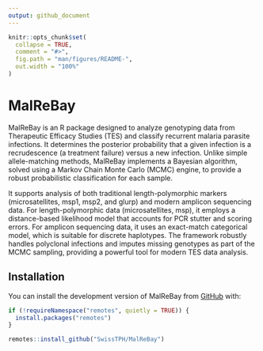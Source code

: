 ```yaml
---
output: github_document
---
```


<!-- README.md is generated from README.Rmd. Please edit that file -->

```r
knitr::opts_chunk$set(
  collapse = TRUE,
  comment = "#>",
  fig.path = "man/figures/README-",
  out.width = "100%"
)
```

# MalReBay

<!-- badges: start -->
<!-- badges: end -->

MalReBay is an R package designed to analyze genotyping data from Therapeutic Efficacy Studies (TES) and classify recurrent malaria parasite infections. It determines the posterior probability that a given infection is a recrudescence (a treatment failure) versus a new infection. Unlike simple allele-matching methods, MalReBay implements a Bayesian algorithm, solved using a Markov Chain Monte Carlo (MCMC) engine, to provide a robust probabilistic classification for each sample.

It supports analysis of both traditional length-polymorphic markers (microsatellites, msp1, msp2, and glurp) and modern amplicon sequencing data. For length-polymorphic data (microsatellites, msp), it employs a distance-based likelihood model that accounts for PCR stutter and scoring errors. For amplicon sequencing data, it uses an exact-match categorical model, which is suitable for discrete haplotypes. The framework robustly handles polyclonal infections and imputes missing genotypes as part of the MCMC sampling, providing a powerful tool for modern TES data analysis.

## Installation

You can install the development version of MalReBay from [GitHub](https://github.com/SwissTPH/MalReBay) with:

``` r
if (!requireNamespace("remotes", quietly = TRUE)) {
  install.packages("remotes")
}

remotes::install_github("SwissTPH/MalReBay")
```

